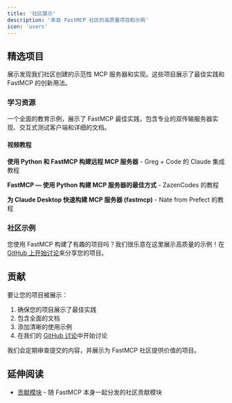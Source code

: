 ```yaml
---
title: '社区展示'
description: '来自 FastMCP 社区的高质量项目和示例'
icon: 'users'
---
```



## 精选项目

展示发现我们社区创建的示范性 MCP 服务器和实现。这些项目展示了最佳实践和 FastMCP 的创新用法。

### 学习资源

<Card title="MCP 教育仿真 Server" icon="graduation-cap" href="https://github.com/WaiYanNyeinNaing/mcp-dummy-server">
  一个全面的教育示例，展示了 FastMCP 最佳实践，包含专业的双传输服务器实现、交互式测试客户端和详细的文档。
</Card>

#### 视频教程

**使用 Python 和 FastMCP 构建远程 MCP 服务器** - Greg + Code 的 Claude 集成教程

<YouTubeEmbed 
  videoId="bOYkbXP-GGo" 
  title="使用 Python 和 FastMCP 构建远程 MCP 服务器"
/>

**FastMCP — 使用 Python 构建 MCP 服务器的最佳方式** - ZazenCodes 的教程

<YouTubeEmbed 
  videoId="rnljvmHorQw" 
  title="FastMCP — 使用 Python 构建 MCP 服务器的最佳方式"
/>

**为 Claude Desktop 快速构建 MCP 服务器 (fastmcp)** - Nate from Prefect 的教程

<YouTubeEmbed 
  videoId="67ZwpkUEtSI" 
  title="为 Claude Desktop 快速构建 MCP 服务器 (fastmcp)"
/>

### 社区示例

您使用 FastMCP 构建了有趣的项目吗？我们很乐意在这里展示高质量的示例！在 [GitHub 上开始讨论](https://github.com/jlowin/fastmcp/discussions)来分享您的项目。

## 贡献

要让您的项目被展示：

1. 确保您的项目展示了最佳实践
2. 包含全面的文档
3. 添加清晰的使用示例
4. 在我们的 [GitHub 讨论](https://github.com/jlowin/fastmcp/discussions)中开始讨论

我们会定期审查提交的内容，并展示为 FastMCP 社区提供价值的项目。

## 延伸阅读

- [贡献模块](/zh/patterns/contrib) - 随 FastMCP 本身一起分发的社区贡献模块